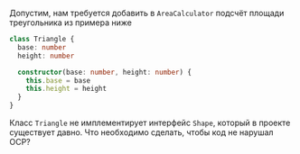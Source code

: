 Допустим, нам требуется добавить в `AreaCalculator` подсчёт площади треугольника из примера ниже
```ts
class Triangle {
  base: number
  height: number

  constructor(base: number, height: number) {
    this.base = base
    this.height = height
  }
}
```
Класс `Triangle` не имплементирует интерфейс `Shape`, который в проекте существует давно. Что необходимо сделать, чтобы код не нарушал OCP?

